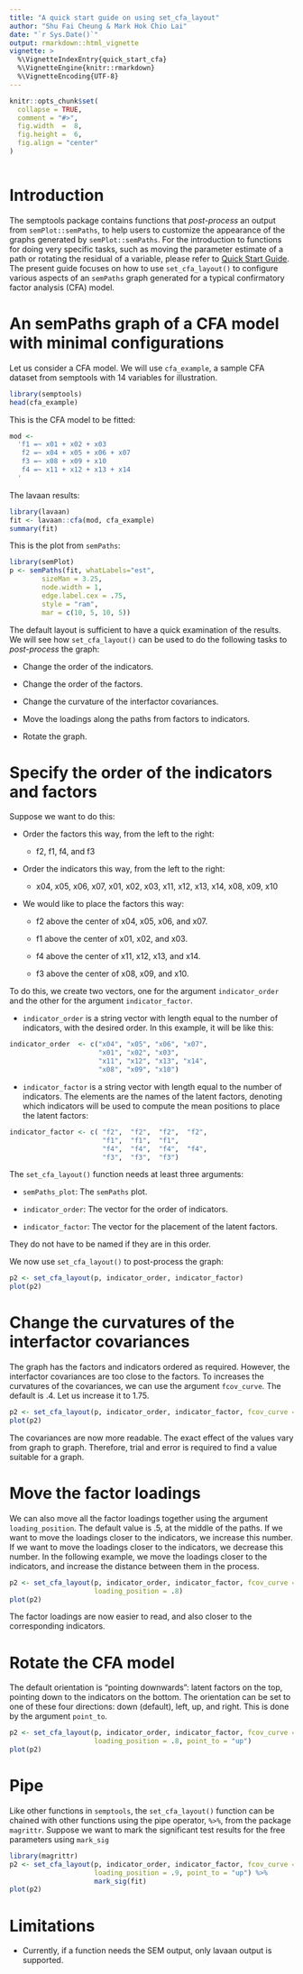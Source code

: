 ```yaml
---
title: "A quick start guide on using set_cfa_layout"
author: "Shu Fai Cheung & Mark Hok Chio Lai"
date: "`r Sys.Date()`"
output: rmarkdown::html_vignette
vignette: >
  %\VignetteIndexEntry{quick_start_cfa}
  %\VignetteEngine{knitr::rmarkdown}
  %\VignetteEncoding{UTF-8}
---
```


```r
knitr::opts_chunk$set(
  collapse = TRUE,
  comment = "#>",
  fig.width  =  8,
  fig.height =  6,
  fig.align = "center"
)
```

```r
```

# Introduction

The semptools package contains functions that *post-process* an output from 
`semPlot::semPaths`, to help users to customize the appearance of the graphs 
generated by `semPlot::semPaths`. For the introduction to functions for doing 
very specific tasks, such as moving the parameter estimate of a path or rotating
the residual of a variable, please refer to [Quick Start Guide](01_quick_start.html).
The present guide focuses on how to use `set_cfa_layout()` to configure various 
aspects of an `semPaths` graph generated for a typical confirmatory factor analysis (CFA)
model.

# An semPaths graph of a CFA model with minimal configurations

Let us consider a CFA model. We will use `cfa_example`, a sample CFA dataset 
from semptools with 14 variables for illustration.

```r
library(semptools)
head(cfa_example)
```

This is the CFA model to be fitted:

```r
mod <- 
  'f1 =~ x01 + x02 + x03
   f2 =~ x04 + x05 + x06 + x07
   f3 =~ x08 + x09 + x10
   f4 =~ x11 + x12 + x13 + x14
  '
```

The lavaan results:

```r
library(lavaan)
fit <- lavaan::cfa(mod, cfa_example)
summary(fit)
```

This is the plot from `semPaths`:

```r
library(semPlot)
p <- semPaths(fit, whatLabels="est",
        sizeMan = 3.25,
        node.width = 1,
        edge.label.cex = .75,
        style = "ram",
        mar = c(10, 5, 10, 5))
```

The default layout is sufficient to have a quick examination of the results. We
will see how `set_cfa_layout()` can be used to do the following tasks to *post-process*
the graph:

- Change the order of the indicators.

- Change the order of the factors.

- Change the curvature of the interfactor covariances.

- Move the loadings along the paths from factors to indicators.

- Rotate the graph.

# Specify the order of the indicators and factors

Suppose we want to do this:

- Order the factors this way, from the left to the right:

    - f2, f1, f4, and f3
    
- Order the indicators this way, from the left to the right:

    - x04, x05, x06, x07, x01, x02, x03, x11, x12, x13, x14, x08, x09, x10
    
- We would like to place the factors this way:

    - f2 above the center of x04, x05, x06, and x07. 
    
    - f1 above the center of x01, x02, and x03.
    
    - f4 above the center of x11, x12, x13, and x14.
    
    - f3 above the center of x08, x09, and x10.
    
To do this, we create two vectors, one for the argument `indicator_order` and the other for the argument `indicator_factor`.  

- `indicator_order` is a string vector with length equal to the number of indicators, with the desired order. In this example, it will be like this:

```r
indicator_order  <- c("x04", "x05", "x06", "x07", 
                      "x01", "x02", "x03", 
                      "x11", "x12", "x13", "x14",
                      "x08", "x09", "x10")
```

- `indicator_factor` is a string vector with length equal to the number of indicators. The elements are the names of the latent factors, denoting which indicators will be used to compute the mean positions to place the latent factors:

```r
indicator_factor <- c( "f2",  "f2",  "f2",  "f2",  
                       "f1",  "f1",  "f1",  
                       "f4",  "f4",  "f4",  "f4",  
                       "f3",  "f3",  "f3")
```

The `set_cfa_layout()` function needs at least three arguments:

- `semPaths_plot`: The `semPaths` plot.

- `indicator_order`: The vector for the order of indicators.

- `indicator_factor`: The vector for the placement of the latent factors.
    
They do not have to be named if they are in this order.

We now use `set_cfa_layout()` to post-process the graph:

```r
p2 <- set_cfa_layout(p, indicator_order, indicator_factor)
plot(p2)
```

# Change the curvatures of the interfactor covariances

The graph has the factors and indicators ordered as required. However, the interfactor
covariances are too close to the factors. To increases the curvatures of the covariances,
we can use the argument `fcov_curve`. The default is .4. Let us increase it to 1.75.

```r
p2 <- set_cfa_layout(p, indicator_order, indicator_factor, fcov_curve = 1.75)
plot(p2)
```

The covariances are now more readable. The exact effect of the values vary 
from graph to graph. Therefore, trial and error is required to find a value 
suitable for a graph.

# Move the factor loadings

We can also move all the factor loadings together using the argument `loading_position`.
The default value is .5, at the middle of the paths. If we want to move the loadings
closer to the indicators, we increase this number. If we want to move the loadings
closer to the indicators, we decrease this number. In the following example, 
we move the loadings closer to the indicators, and increase the distance between
them in the process.

```r
p2 <- set_cfa_layout(p, indicator_order, indicator_factor, fcov_curve = 1.75,
                     loading_position = .8)
plot(p2)
```

The factor loadings are now easier to read, and also closer to the corresponding
indicators.

# Rotate the CFA model

The default orientation is "pointing downwards": latent factors on the top, pointing
down to the indicators on the bottom. The orientation can be set to one of these four
directions: down (default), left, up, and right. This is done by the argument `point_to`.

```r
p2 <- set_cfa_layout(p, indicator_order, indicator_factor, fcov_curve = 1.75,
                     loading_position = .8, point_to = "up")
plot(p2)
```

# Pipe

Like other functions in `semptools`, the `set_cfa_layout()` function can be chained
with other functions using the pipe operator, `%>%`, from the package `magrittr`.
Suppose we want to mark the significant test results for the free parameters using
`mark_sig`

```r
library(magrittr)
p2 <- set_cfa_layout(p, indicator_order, indicator_factor, fcov_curve = 1.75,
                     loading_position = .9, point_to = "up") %>%
                     mark_sig(fit)
plot(p2)
```

# Limitations

- Currently, if a function needs the SEM output, only lavaan output is supported.
